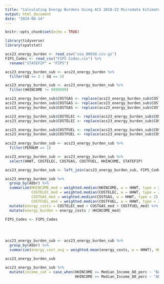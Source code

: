 ---
title: "Calculating Energy Burdens Using ACS 2018-22 Microdata Estimates"
output: html_document
date: "2024-08-14"
---

```{r setup, include=FALSE}

knitr::opts_chunk$set(echo = TRUE)

```

```{r load packages}

library(tidyverse)
library(spatstat)

```


```{r}

acs23_energy_burden <- read_csv("usa_00010.csv.gz")
FIPS_Codes <- read_csv("FIPS Codes.csv") %>%
  rename("STATEFIP" = "FIPS")

acs23_energy_burden_sub <- acs23_energy_burden %>% 
  filter(GQ <= 2 | GQ == 5)

acs23_energy_burden_sub <- acs23_energy_burden_sub %>%
  filter(HHINCOME != 9999999)

acs23_energy_burden_sub$COSTGAS <- replace(acs23_energy_burden_sub$COSTGAS, acs23_energy_burden_sub$COSTGAS == 9992, 0)
acs23_energy_burden_sub$COSTGAS <- replace(acs23_energy_burden_sub$COSTGAS, acs23_energy_burden_sub$COSTGAS == 9993, 0)
acs23_energy_burden_sub$COSTGAS <- replace(acs23_energy_burden_sub$COSTGAS, acs23_energy_burden_sub$COSTGAS == 9997, 0)

acs23_energy_burden_sub$COSTELEC <- replace(acs23_energy_burden_sub$COSTELEC, acs23_energy_burden_sub$COSTELEC == 9993, 0)
acs23_energy_burden_sub$COSTELEC <- replace(acs23_energy_burden_sub$COSTELEC, acs23_energy_burden_sub$COSTELEC == 9997, 0)

acs23_energy_burden_sub$COSTFUEL <- replace(acs23_energy_burden_sub$COSTFUEL, acs23_energy_burden_sub$COSTFUEL == 9993, 0)
acs23_energy_burden_sub$COSTFUEL <- replace(acs23_energy_burden_sub$COSTFUEL, acs23_energy_burden_sub$COSTFUEL == 9997, 0)
  
acs23_energy_burden_sub <- acs23_energy_burden_sub %>%
  filter(PERNUM == 1)

acs23_energy_burden_sub <- acs23_energy_burden_sub %>%
  select(HHWT, COSTELEC, COSTGAS, COSTFUEL, HHINCOME, STATEFIP)

acs23_energy_burden_sub <- left_join(acs23_energy_burden_sub, FIPS_Codes)

acs23_energy_burden_sub %>%
  group_by(Abbr) %>%
  summarize(HHINCOME_med = weighted.median(HHINCOME, w = HHWT, type = 2),
            COSTELEC_med = weighted.median(COSTELEC, w = HHWT, type = 2),
            COSTGAS_med = weighted.median(COSTGAS, w = HHWT, type = 2),
            COSTFUEL_med = weighted.median(COSTFUEL, w = HHWT, type = 2)) %>%
  mutate(energy_costs = COSTELEC_med + COSTGAS_med + COSTFUEL_med) %>%
  mutate(energy_burden = energy_costs / HHINCOME_med)

```


```{r }
FIPS_Codes <- FIPS_Codes 




acs23_energy_burden_sub <- acs23_energy_burden_sub %>%
  group_by(Abbr) %>%
  summarize(energy_cost_avg = weighted.mean(energy_costs, w = HHWT), HHINCOME_med = weighted.median(HHINCOME, w = HHWT))

acs23_energy_burden_sub

acs23_energy_burden_sub %>% 
  mutate(income_cat = case_when(HHINCOME <= Median_Income_80_perc ~ "Below 80% AMI",
                                HHINCOME >= Median_Income_80_perc ~ "Above 80% AMI"))



```
